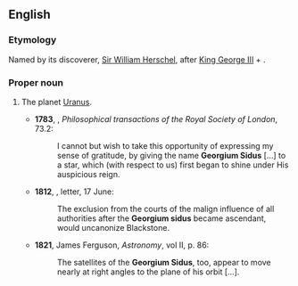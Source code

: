 ==English==

===Etymology===
Named by its discoverer, [[w:Sir William Herschel|Sir William Herschel]], after [[w:George III of the United Kingdom|King George III]] + {{etyl|la|en}} {{m|la|sidus|sīdus|star}}.

===Proper noun===
{{en-proper noun|head=Georgium Sidus}}

# {{label|en|astronomy|now|historical}} The planet [[Uranus]]. {{defdate|from 18th c.}}
#* '''1783''', {{w|William Herschel}}, ''Philosophical transactions of the Royal Society of London'', 73.2:
#*: I cannot but wish to take this opportunity of expressing my sense of gratitude, by giving the name '''Georgium Sidus''' […] to a star, which (with respect to us) first began to shine under His auspicious reign.
#* '''1812''', {{w|Thomas Jefferson}}, letter, 17 June:
#*: The exclusion from the courts of the malign influence of all authorities after the '''Georgium sidus''' became ascendant, would uncanonize Blackstone.
#* '''1821''', James Ferguson, ''Astronomy'', vol II, p. 86:
#*: The satellites of the '''Georgium Sidus''', too, appear to move nearly at right angles to the plane of his orbit […].